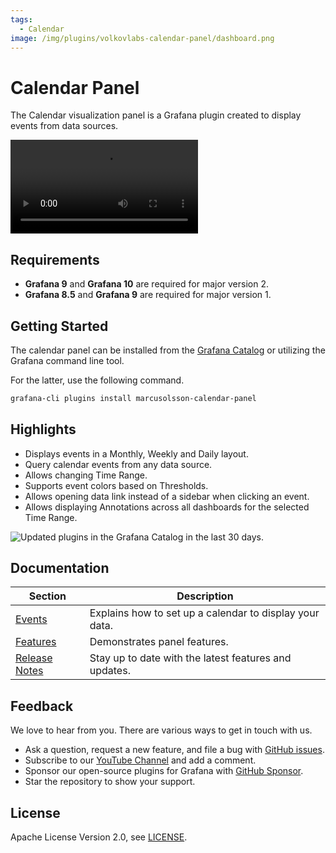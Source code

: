 ```yaml
---
tags:
  - Calendar
image: /img/plugins/volkovlabs-calendar-panel/dashboard.png
---
```



# Calendar Panel

The Calendar visualization panel is a Grafana plugin created to display events from data sources.

<Video
  src="https://www.youtube.com/embed/iPJ122x0oos"
  title="Display events from JSON API data source."
/>

## Requirements

- **Grafana 9** and **Grafana 10** are required for major version 2.
- **Grafana 8.5** and **Grafana 9** are required for major version 1.

## Getting Started

The calendar panel can be installed from the [Grafana Catalog](https://grafana.com/grafana/plugins/marcusolsson-calendar-panel/) or utilizing the Grafana command line tool.

For the latter, use the following command.

```bash
grafana-cli plugins install marcusolsson-calendar-panel
```

## Highlights

- Displays events in a Monthly, Weekly and Daily layout.
- Query calendar events from any data source.
- Allows changing Time Range.
- Supports event colors based on Thresholds.
- Allows opening data link instead of a sidebar when clicking an event.
- Allows displaying Annotations across all dashboards for the selected Time Range.

<Image
  title="Updated plugins in the Grafana Catalog in the last 30 days."
  src="/img/plugins/volkovlabs-calendar-panel/dashboard.png"
/>

## Documentation

| Section                  | Description                                             |
| ------------------------ | ------------------------------------------------------- |
| [Events](events)         | Explains how to set up a calendar to display your data. |
| [Features](features)     | Demonstrates panel features.                            |
| [Release Notes](release) | Stay up to date with the latest features and updates.   |

## Feedback

We love to hear from you. There are various ways to get in touch with us.

- Ask a question, request a new feature, and file a bug with [GitHub issues](https://github.com/volkovlabs/volkovlabs-calendar-panel/issues/new/choose).
- Subscribe to our [YouTube Channel](https://www.youtube.com/@volkovlabs) and add a comment.
- Sponsor our open-source plugins for Grafana with [GitHub Sponsor](https://github.com/sponsors/VolkovLabs).
- Star the repository to show your support.

## License

Apache License Version 2.0, see [LICENSE](https://github.com/volkovlabs/volkovlabs-calendar-panel/blob/main/LICENSE).
